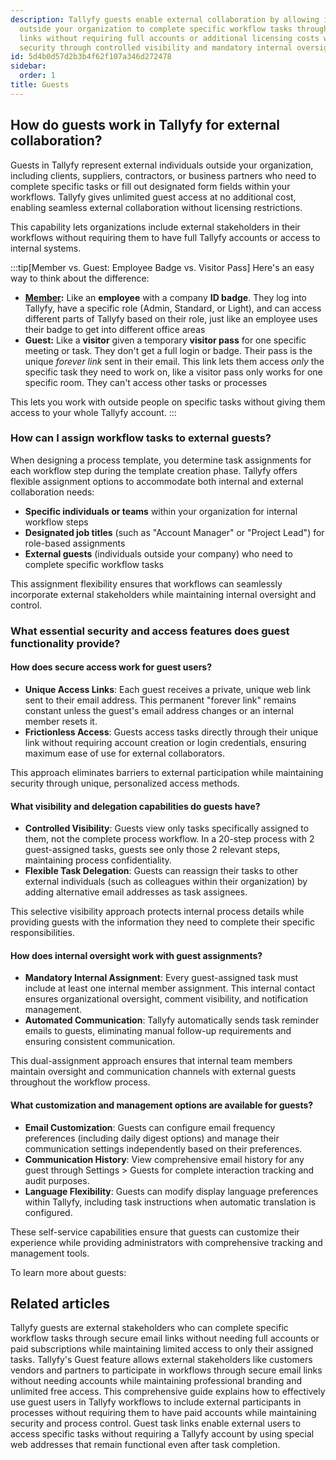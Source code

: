 ```yaml
---
description: Tallyfy guests enable external collaboration by allowing individuals
  outside your organization to complete specific workflow tasks through unique email
  links without requiring full accounts or additional licensing costs while maintaining
  security through controlled visibility and mandatory internal oversight.
id: 5d4b0d57d2b3b4f62f107a346d272478
sidebar:
  order: 1
title: Guests
---
```


## How do guests work in Tallyfy for external collaboration?

Guests in Tallyfy represent external individuals outside your organization, including clients, suppliers, contractors, or business partners who need to complete specific tasks or fill out designated form fields within your workflows. Tallyfy gives unlimited guest access at no additional cost, enabling seamless external collaboration without licensing restrictions.

This capability lets organizations include external stakeholders in their workflows without requiring them to have full Tallyfy accounts or access to internal systems.

:::tip[Member vs. Guest: Employee Badge vs. Visitor Pass]
Here's an easy way to think about the difference:

- **[Member](/products/pro/documenting/members/):** Like an **employee** with a company **ID badge**. They log into Tallyfy, have a specific role (Admin, Standard, or Light), and can access different parts of Tallyfy based on their role, just like an employee uses their badge to get into different office areas
- **Guest:** Like a **visitor** given a temporary **visitor pass** for one specific meeting or task. They don't get a full login or badge. Their pass is the unique *forever link* sent in their email. This link lets them access *only* the specific task they need to work on, like a visitor pass only works for one specific room. They can't access other tasks or processes

This lets you work with outside people on specific tasks without giving them access to your whole Tallyfy account.
:::

### How can I assign workflow tasks to external guests?

When designing a process template, you determine task assignments for each workflow step during the template creation phase. Tallyfy offers flexible assignment options to accommodate both internal and external collaboration needs:

- **Specific individuals or teams** within your organization for internal workflow steps
- **Designated job titles** (such as "Account Manager" or "Project Lead") for role-based assignments
- **External guests** (individuals outside your company) who need to complete specific workflow tasks

This assignment flexibility ensures that workflows can seamlessly incorporate external stakeholders while maintaining internal oversight and control.

### What essential security and access features does guest functionality provide?

#### How does secure access work for guest users?
*   **Unique Access Links**: Each guest receives a private, unique web link sent to their email address. This permanent "forever link" remains constant unless the guest's email address changes or an internal member resets it.
*   **Frictionless Access**: Guests access tasks directly through their unique link without requiring account creation or login credentials, ensuring maximum ease of use for external collaborators.

This approach eliminates barriers to external participation while maintaining security through unique, personalized access methods.

#### What visibility and delegation capabilities do guests have?
*   **Controlled Visibility**: Guests view only tasks specifically assigned to them, not the complete process workflow. In a 20-step process with 2 guest-assigned tasks, guests see only those 2 relevant steps, maintaining process confidentiality.
*   **Flexible Task Delegation**: Guests can reassign their tasks to other external individuals (such as colleagues within their organization) by adding alternative email addresses as task assignees.

This selective visibility approach protects internal process details while providing guests with the information they need to complete their specific responsibilities.

#### How does internal oversight work with guest assignments?
*   **Mandatory Internal Assignment**: Every guest-assigned task must include at least one internal member assignment. This internal contact ensures organizational oversight, comment visibility, and notification management.
*   **Automated Communication**: Tallyfy automatically sends task reminder emails to guests, eliminating manual follow-up requirements and ensuring consistent communication.

This dual-assignment approach ensures that internal team members maintain oversight and communication channels with external guests throughout the workflow process.

#### What customization and management options are available for guests?
*   **Email Customization**: Guests can configure email frequency preferences (including daily digest options) and manage their communication settings independently based on their preferences.
*   **Communication History**: View comprehensive email history for any guest through Settings > Guests for complete interaction tracking and audit purposes.
*   **Language Flexibility**: Guests can modify display language preferences within Tallyfy, including task instructions when automatic translation is configured.

These self-service capabilities ensure that guests can customize their experience while providing administrators with comprehensive tracking and management tools.

To learn more about guests:



<PageTree />


## Related articles
<CardGrid>
<LinkTitleCard header="<b>Guests > What is a guest</b>" href="/products/pro/documenting/guests/what-is-a-guest/" > Tallyfy guests are external stakeholders who can complete specific workflow tasks through secure email links without needing full accounts or paid subscriptions while maintaining limited access to only their assigned tasks. </LinkTitleCard>
<LinkTitleCard header="<b>Features > Customer facing</b>" href="/products/pro/tutorials/features/customer-facing/" > Tallyfy's Guest feature allows external stakeholders like customers vendors and partners to participate in workflows through secure email links without needing accounts while maintaining professional branding and unlimited free access. </LinkTitleCard>
<LinkTitleCard header="<b>Guests > Complete guide to guest user management</b>" href="/products/pro/documenting/guests/guest-user-guide/" > This comprehensive guide explains how to effectively use guest users in Tallyfy workflows to include external participants in processes without requiring them to have paid accounts while maintaining security and process control. </LinkTitleCard>
<LinkTitleCard header="<b>Guests > Get a guest's unique link</b>" href="/products/pro/documenting/guests/how-to-find-a-guest-task-link-in-tallyfy/" > Guest task links enable external users to access specific tasks without requiring a Tallyfy account by using special web addresses that remain functional even after task completion. </LinkTitleCard>
</CardGrid>